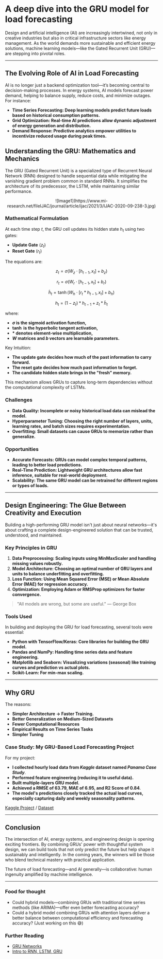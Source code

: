 <Cover
  src="https://media.licdn.com/dms/image/v2/D5612AQHLPqpJqqtSoQ/article-cover_image-shrink_720_1280/article-cover_image-shrink_720_1280/0/1689774200878?e=2147483647&v=beta&t=FN8UC5tMW2Vf0M9PPMID7apIqET3iZBNJluw8cULGGA"
  alt="Image from the movie Alien - from cosmos.com"
  caption="kaggle.com/sohamshee"
/>
<PublishDate date="2025-01-05" />
# A deep dive into the GRU model for load forecasting

Design and artificial intelligence (AI) are increasingly intertwined, not only in creative industries but also in critical infrastructure sectors like energy management. As the world demands more sustainable and efficient energy solutions, machine learning models—like the Gated Recurrent Unit (GRU)—are stepping into pivotal roles.

---

## The Evolving Role of AI in Load Forecasting

AI is no longer just a backend optimization tool—it’s becoming central to decision-making processes. In energy systems, AI models forecast power demand, helping to balance supply, reduce costs, and minimize outages. For instance:

- **Time Series Forecasting: Deep learning models predict future loads based on historical consumption patterns.**
- **Grid Optimization: Real-time AI predictions allow dynamic adjustment of energy generation and distribution.**
- **Demand Response: Predictive analytics empower utilities to incentivize reduced usage during peak times.**

## Understanding the GRU: Mathematics and Mechanics

The GRU (Gated Recurrent Unit) is a specialized type of Recurrent Neural Network (RNN) designed to handle sequential data while mitigating the vanishing gradient problem common in standard RNNs. It simplifies the architecture of its predecessor, the LSTM, while maintaining similar performance.

<center>
![Image1](https://www.mi-research.net/fileIJAC/journal/article/ijac/2021/3/IJAC-2020-09-238-3.jpg)
</center>

### Mathematical Formulation

At each time step $t$, the GRU cell updates its hidden state $h_t$ using two gates:

- **Update Gate** ($z_t$)
- **Reset Gate** ($r_t$)

The equations are:

$$
z_t = \sigma(W_z \cdot [h_{t-1}, x_t] + b_z)
$$

$$
r_t = \sigma(W_r \cdot [h_{t-1}, x_t] + b_r)
$$

$$
\tilde{h}_t = \tanh(W_h \cdot [r_t \ast h_{t-1}, x_t] + b_h)
$$

$$
h_t = (1 - z_t) \ast h_{t-1} + z_t \ast \tilde{h}_t
$$

where:

- **$\sigma$ is the sigmoid activation function,**
- **$\tanh$ is the hyperbolic tangent activation,**
- **$\ast$ denotes element-wise multiplication,**
- **$W$ matrices and $b$ vectors are learnable parameters.**

Key Intuition:
- **The update gate decides how much of the past information to carry forward.**
- **The reset gate decides how much past information to forget.**
- **The candidate hidden state brings in the "fresh" memory.**

This mechanism allows GRUs to capture long-term dependencies without the computational complexity of LSTMs.

### Challenges

- **Data Quality: Incomplete or noisy historical load data can mislead the model.**
- **Hyperparameter Tuning: Choosing the right number of layers, units, learning rates, and batch sizes requires experimentation.**
- **Overfitting: Small datasets can cause GRUs to memorize rather than generalize.**

### Opportunities

- **Accurate Forecasts: GRUs can model complex temporal patterns, leading to better load predictions.**
- **Real-Time Prediction: Lightweight GRU architectures allow fast inference, suitable for real-world deployment.**
- **Scalability: The same GRU model can be retrained for different regions or types of loads.**

---

## Design Engineering: The Glue Between Creativity and Execution

Building a high-performing GRU model isn't just about neural networks—it's about crafting a complete design-engineered solution that can be trusted, understood, and maintained.

### Key Principles in GRU

1. **Data Preprocessing: Scaling inputs using MinMaxScaler and handling missing values robustly.**
2. **Model Architecture: Choosing an optimal number of GRU layers and units to balance underfitting and overfitting.**
3. **Loss Function: Using Mean Squared Error (MSE) or Mean Absolute Error (MAE) for regression accuracy.**
4. **Optimization: Employing Adam or RMSProp optimizers for faster convergence.**

> "All models are wrong, but some are useful." — George Box

### Tools Used

In building and deploying the GRU for load forecasting, several tools were essential:

- **Python with TensorFlow/Keras: Core libraries for building the GRU model.**
- **Pandas and NumPy: Handling time series data and feature engineering.**
- **Matplotlib and Seaborn: Visualizing variations (seasonal) like training curves and prediction vs actual plots.**
- **Scikit-Learn: For min-max scaling.**

---

## Why GRU

The reasons:

- **Simpler Architecture → Faster Training.**
- **Better Generalization on Medium-Sized Datasets**
- **Fewer Computational Resources**
- **Empirical Results on Time Series Tasks**
- **Simpler Tuning**

### Case Study: My GRU-Based Load Forecasting Project

For my project:

- **I collected hourly load data from *Kaggle* dataset named *Panama Case Study***.
- **Performed feature engineering (reducing it to useful data).**
- **Built multiple-layers GRU model.**
- **Achieved a RMSE of 63.79, MAE of 6.95, and R2 Score of 0.84**.
- **The model's predictions closely tracked the actual load curves, especially capturing daily and weekly seasonality patterns.**

[Kaggle Project](https://www.kaggle.com/code/sohamshee/gru-model-load-forecasting) /
[Dataset](https://www.kaggle.com/datasets/saurabhshahane/electricity-load-forecasting)

---

## Conclusion

The intersection of AI, energy systems, and engineering design is opening exciting frontiers. By combining GRUs' power with thoughtful system design, we can build tools that not only predict the future but help shape it sustainably and intelligently. In the coming years, the winners will be those who blend technical mastery with practical application.

The future of load forecasting—and AI generally—is collaborative: human ingenuity amplified by machine intelligence.

---

### Food for thought

- Could hybrid models—combining GRUs with traditional time series methods (like ARIMA)—offer even better forecasting accuracy?
- Could a hybrid model combining GRUs with attention layers deliver a better balance between computational efficiency and forecasting accuracy? (Just working on this 😅)

### Further Reading

- [GRU Networks](https://www.geeksforgeeks.org/gated-recurrent-unit-networks/)
- [Intro to RNN, LSTM, GRU](https://www.kaggle.com/code/thebrownviking20/intro-to-recurrent-neural-networks-lstm-gru)